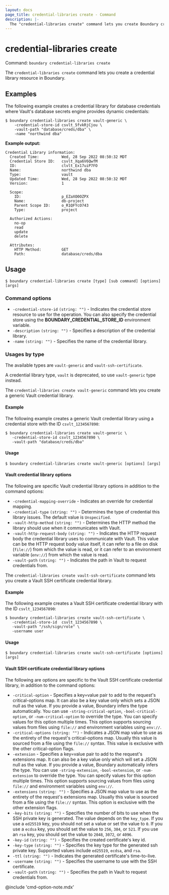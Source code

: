 ```yaml
---
layout: docs
page_title: credential-libraries create - Command
description: |-
  The "credential-libraries create" command lets you create Boundary credential library resources.
---
```


# credential-libraries create

Command: `boundary credential-libraries create`

The `credential-libraries create` command lets you create a credential library resource in Boundary.

## Examples

The following example creates a credential library for database credentials where Vault's database secrets engine provides dynamic credentials:

```shell-session
$ boundary credential-libraries create vault-generic \
    -credential-store-id csvlt_5fvkRjCjou \
    -vault-path "database/creds/dba" \
    -name "northwind dba"
```

**Example output:**

<CodeBlockConfig hideClipboard>

```plaintext
Credential Library information:
  Created Time:          Wed, 28 Sep 2022 08:50:32 MDT
  Credential Store ID:   csvlt_Xqa6V6QwfM
  ID:                    clvlt_Ex17uiP7FO
  Name:                  northwind dba
  Type:                  vault
  Updated Time:          Wed, 28 Sep 2022 08:50:32 MDT
  Version:               1

  Scope:
    ID:                  p_EZaXO0OZPX
    Name:                db-project
    Parent Scope ID:     o_R1QFYcO743
    Type:                project

  Authorized Actions:
    no-op
    read
    update
    delete

  Attributes:
    HTTP Method:         GET
    Path:                database/creds/dba
```

</CodeBlockConfig>


## Usage

<CodeBlockConfig hideClipboard>

```shell-session
$ boundary credential-libraries create [type] [sub command] [options] [args]
```

</CodeBlockConfig>

### Command options

- `-credential-store-id` `(string: "")` - Indicates the credential store resource to use
      for the operation. You can also specify the credential store using the
      **BOUNDARY_CREDENTIAL_STORE_ID** environment variable.
- `-description` `(string: "")` - Specifies a description of the credential library.
- `-name` `(string: "")` - Specifies the name of the credential library.


### Usages by type

The available types are `vault-generic` and `vault-ssh-certificate`.

<Note>

A credential library type, `vault` is deprecated, so use `vault-generic` type instead.

</Note>


<Tabs>
<Tab heading="Vault">

The `credential-libraries create vault-generic` command lets you create a generic Vault credential library.

#### Example

The following example creates a generic Vault credential library using a credential store with the ID `csvlt_1234567890`:

```shell-session
$ boundary credential-libraries create vault-generic \
   -credential-store-id csvlt_1234567890 \
   -vault-path "database/creds/dba"
```

#### Usage

<CodeBlockConfig hideClipboard>

```shell-session
$ boundary credential-libraries create vault-generic [options] [args]
```

</CodeBlockConfig>

#### Vault credential library options

The following are specific Vault credential library options in addition to the command options:

- `-credential-mapping-override`  - Indicates an override for credential mapping.
- `-credential-type` `(string: "")` - Determines the type of credential this library issues.
The default value is `Unspecified`.
- `-vault-http-method` `(string: "")` - Determines the HTTP method the library should use when it communicates with Vault.
- `-vault-http-request-body` `(string: "")` - Indicates the HTTP request body the credential library uses to communicate with Vault.
This value can be the HTTP request body value itself, it can refer to a file on disk (`file://`) from which the value is read, or it can refer to an environment variable (`env://`) from which the value is read.
- `-vault-path` `(string: "")` - Indicates the path in Vault to request credentials from.

</Tab>

<Tab heading="Vault SSH certificate">

The `credential-libraries create vault-ssh-certificate` command lets you create a Vault SSH certificate credential library.

#### Example

The following example creates a Vault SSH certificate credential library with the ID `csvlt_1234567890`:

```shell-session
$ boundary credential-libraries create vault-ssh-certificate \
   -credential-store-id  csvlt_1234567890 \
   -vault-path "/ssh/sign/role" \
   -username user
```

#### Usage

<CodeBlockConfig hideClipboard>

```shell-session
$ boundary credential-libraries create vault-ssh-certificate [options] [args]
```

</CodeBlockConfig>

#### Vault SSH certificate credential library options

The following are options are specific to the Vault SSH certificate credential library, in addition to the command options:

- `-critical-option`  - Specifies a key=value pair to add to the request's
   critical-options map.
   It can also be a key value only which sets a JSON null as the value.
   If you provide a value, Boundary infers the type automatically.
   You can use `-string-critical-option`, `-bool-critical-option`, or `-num-critical-option` to override the type.
   You can specify values for this option multiple times.
   This option supports sourcing values from files using `file://` and environment variables using `env://`.
- `-critical-options` `(string: "")` - Indicates a JSON  map value to use as the entirety of the request's critical-options map.
Usually this value is sourced from a file using the `file://` syntax.
This value is exclusive with the other critical-option flags.
- `-extension`  - Specifies a key=value pair to add to the request's extensions map.
It can also be a key value only which will set a JSON null as the value.
If you provide a value, Boundary automatically infers the type.
You can use `-string-extension`, `-bool-extension`, or `-num-extension` to override the type.
You can specify values for this option multiple times.
This option supports sourcing values from files using `file://` and environment variables using `env://`.
- `-extensions` `(string: "")` - Specifies a JSON map value to use as the entirety of
   the request's extensions map.
   Usually this value is sourced from a file using the `file://` syntax.
   This option is exclusive with the other extension flags.
- `-key-bits` `(string: "")` - Specifies the number of bits to use when the SSH private key is generated.
The value depends on the `key_type`.
If you use a `ed25519` key, you should not set a value or set the value to `0`.
If you use a `ecdsa` key, you should set the value to `256`, `384`, or `521`.
If you use an `rsa` key, you should set the value to `2048`, `3072`, or `4096`.
- `-key-id` `(string: "")` - Specifies the created certificate's key id.
- `-key-type` `(string: "")` - Specifies the key type for the generated ssh private key.
Supported values include `ed25519`, `ecdsa`, and `rsa`.
- `-ttl` `(string: "")` - Indicates the generated certificate's time-to-live.
- `-username` `(string: "")` - Specifies the username to use with the SSH certificate.
- `-vault-path` `(string: "")` - Specifies the path in Vault to request credentials from.

</Tab>
</Tabs>

@include 'cmd-option-note.mdx'